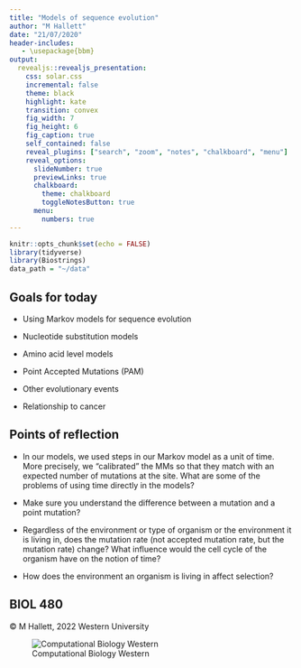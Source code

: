 ```yaml
---
title: "Models of sequence evolution"
author: "M Hallett"
date: "21/07/2020"
header-includes:
   - \usepackage{bbm}
output: 
  revealjs::revealjs_presentation:
    css: solar.css
    incremental: false
    theme: black
    highlight: kate
    transition: convex
    fig_width: 7
    fig_height: 6
    fig_caption: true
    self_contained: false
    reveal_plugins: ["search", "zoom", "notes", "chalkboard", "menu"]
    reveal_options:
      slideNumber: true
      previewLinks: true
      chalkboard: 
        theme: chalkboard
        toggleNotesButton: true
      menu:
        numbers: true
---
```


```r
knitr::opts_chunk$set(echo = FALSE)
library(tidyverse)
library(Biostrings)
data_path = "~/data"

```

## Goals for today

- Using Markov models for sequence evolution

- Nucleotide  substitution models 

- Amino acid level models 

- Point Accepted Mutations (PAM)

- Other evolutionary events

- Relationship to cancer





## Points of reflection

- In our models, we used steps in our Markov model as a unit of time. More precisely, we "calibrated" the MMs so that they match with an expected number of mutations at the site. What are some of the problems of using time directly in the models?

- Make sure you understand the difference between a mutation and a point mutation?


- Regardless of the environment or type of organism or the environment it is living in, does the mutation rate (not accepted mutation rate, but the mutation rate) change? What influence would the cell cycle of the organism have on the notion of time?

- How does the environment an organism is living in affect selection?





## BIOL 480

&copy; M Hallett, 2022 Western University

![Computational Biology Western](images/apple-touch-icon-114x114.png)


